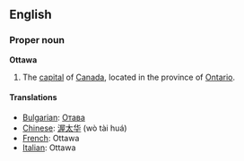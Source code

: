 ==English==

===Proper noun===
'''Ottawa'''
# The [[capital]] of [[Canada]], located in the province of [[Ontario]].

====Translations====

*[[Bulgarian]]: [[Отава]]
*[[Chinese]]: [[渥太华]] (wò tài huá)
*[[French]]: Ottawa
*[[Italian]]: Ottawa